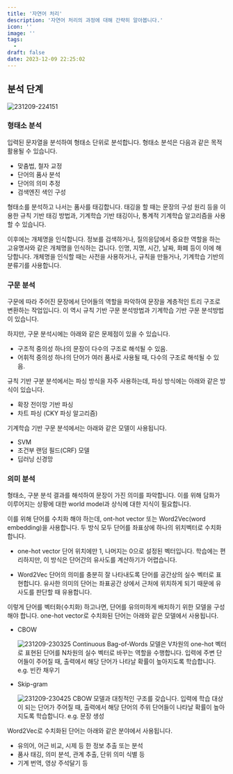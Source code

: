 ```yaml
---
title: '자연어 처리'
description: '자연어 처리의 과정에 대해 간략히 알아봅니다.'
icon: ''
image: ''
tags:
  - 
draft: false
date: 2023-12-09 22:25:02
---
```


## 분석 단계

![231209-224151](/posts/final_05/231209-224151.png)

### 형태소 분석

입력된 문자열을 분석하여 형태소 단위로 분석합니다.
형태소 분석은 다음과 같은 목적 활용될 수 있습니다.

- 맞춤법, 철자 교정
- 단어의 품사 분석
- 단어의 의미 추정
- 검색엔진 색인 구성

형태소를 분석하고 나서는 품사를 태깅합니다.
태깅을 할 때는 문장의 구성 원리 등을 이용한 규칙 기반 태깅 방법과, 기계학습 기반 태깅이나, 통계적 기계학습 알고리즘을 사용할 수 있습니다.

이후에는 개체명을 인식합니다.
정보를 검색하거나, 질의응답에서 중요한 역할을 하는 고유명사와 같은 개체명을 인식하는 겁니다.
인명, 지명, 시간, 날짜, 화폐 등이 이에 해당합니다.
개체명을 인식할 때는 사전을 사용하거나, 규칙을 만들거나, 기계학습 기반의 분류기를 사용합니다.

### 구문 분석

구문에 따라 주어진 문장에서 단어들의 역할을 파악하여 문장을 계층적인 트리 구조로 변환하는 작업입니다.
이 역시 규칙 기반 구문 분석방법과 기계학습 기반 구문 분석방법이 있습니다.

하지만, 구문 분석시에는 아래와 같은 문제점이 있을 수 있습니다.

- 구조적 중의성
  하나의 문장이 다수의 구조로 해석될 수 있음.
- 어휘적 중의성
  하나의 단어가 여러 품사로 사용될 때, 다수의 구조로 해석될 수 있음.

규칙 기반 구분 분석에서는 파싱 방식을 자주 사용하는데, 파싱 방식에는 아래와 같은 방식이 있습니다.

- 확장 전이망 기반 파싱
- 차트 파싱 (CKY 파싱 알고리즘)

기계학습 기반 구문 분석에서는 아래와 같은 모델이 사용됩니다.

- SVM
- 조건부 랜덤 필드(CRF) 모델
- 딥러닝 신경망

### 의미 분석

형태소, 구분 분석 결과를 해석하여 문장이 가진 의미를 파악합니다.
이를 위해 담화가 이루어지는 상황에 대한 world model과 상식에 대한 지식이 필요합니다.

이를 위해 단어를 수치화 해야 하는데, ont-hot vector 또는 Word2Vec(word embedding)을 사용합니다.
두 방식 모두 단어를 좌표상에 하나의 위치벡터로 수치화 합니다.

- one-hot vector
  단어 위치에만 1, 나머지는 0으로 설정된 벡터입니다.
  학습에는 편리하지만, 이 방식은 단어간의 유사도를 계산하기가 어렵습니다.

- Word2Vec
  단어의 의미를 충분히 잘 나타내도록 단어를 공간상의 실수 벡터로 표현합니다.
  유사한 의미의 단어는 좌표공간 상에서 근처에 위치하게 되기 때문에 유사도를 판단할 때 유용합니다.

이렇게 단어를 벡터화(수치화) 하고나면, 단어를 유의미하게 배치하기 위한 모델을 구성해야 합니다.
one-hot vector로 수치화된 단어는 아래와 같은 모델에서 사용됩니다.

- CBOW

    ![231209-230325](/posts/final_05/231209-230325.png)
    Continuous Bag-of-Words 모델은 V차원의 one-hot 벡터로 표현된 단어를 N차원의 실수 벡터로 바꾸는 역할을 수행합니다.
    입력에 주변 단어들이 주어질 때, 출력에서 해당 단어가 나타날 확률이 높아지도록 학습합니다.
    e.g. 빈칸 채우기

- Skip-gram

    ![231209-230425](/posts/final_05/231209-230425.png)
    CBOW 모델과 대칭적인 구조를 갖습니다.
    입력에 학습 대상이 되는 단어가 주어질 때, 출력에서 해당 단어의 주위 단어들이 나타날 확률이 높아지도록 학습합니다.
    e.g. 문장 생성

Word2Vec로 수치화된 단어는 아래와 같은 분야에서 사용됩니다.

- 유의어, 어근 비교, 시제 등 한 정보 추출 또는 분석
- 품사 태깅, 의미 분석, 관계 추출, 단위 의미 식별 등
- 기계 번역, 영상 주석달기 등